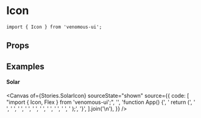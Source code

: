 
<Meta of={Stories} />

# Icon

```tsx
import { Icon } from 'venomous-ui';
```

## Props

<Controls />
<Canvas of={Stories.Default} sourceState="none" />

## Examples

#### Solar

<Canvas
  of={Stories.SolarIcon}
  sourceState="shown"
  source={{
    code: [
      "import { Icon, Flex } from 'venomous-ui';",
      '',
      'function App() {',
      '  return (',
      '    <Flex row gap={2}>',
      '      <Icon icon="solar:folder-favourite-bookmark-bold" width={40} />',
      '      <Icon icon="solar:folder-favourite-bookmark-bold-duotone" width={40} />',
      '      <Icon icon="solar:folder-favourite-bookmark-broken" width={40} />',
      '      <Icon icon="solar:folder-favourite-bookmark-line-duotone" width={40} />',
      '      <Icon icon="solar:folder-favourite-bookmark-linear" width={40} />',
      '      <Icon icon="solar:folder-favourite-bookmark-linear" width={40} color="error" />',
      '      <Icon icon="solar:folder-favourite-bookmark-linear" width={40} color="primary" />',
      '    </Flex>',
      '  );',
      '}',
    ].join('\n'),
  }}
/>
